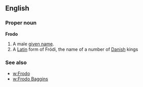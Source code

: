 ==English==
===Proper noun===
'''Frodo'''

# A male [[given name]].
# A [[Latin]] form of Fródi, the name of a number of [[Danish]] kings

===See also===
*[[w:Frodo]]
*[[w:Frodo Baggins]]